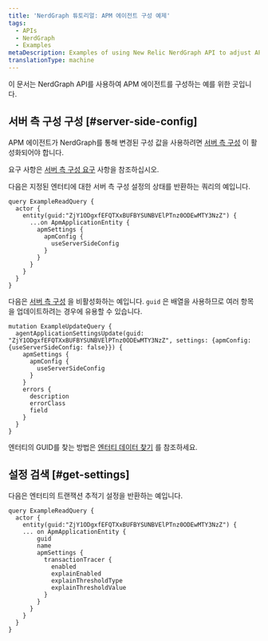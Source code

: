 ```yaml
---
title: 'NerdGraph 튜토리얼: APM 에이전트 구성 예제'
tags:
  - APIs
  - NerdGraph
  - Examples
metaDescription: Examples of using New Relic NerdGraph API to adjust APM
translationType: machine
---
```


이 문서는 NerdGraph API를 사용하여 APM 에이전트를 구성하는 예를 위한 곳입니다.

## 서버 측 구성 구성 [#server-side-config]

APM 에이전트가 NerdGraph를 통해 변경된 구성 값을 사용하려면 [서버 측 구성](/docs/apm/agents/manage-apm-agents/configuration/server-side-agent-configuration#requirements) 이 활성화되어야 합니다.

요구 사항은 [서버 측 구성 요구](/docs/apm/agents/manage-apm-agents/configuration/server-side-agent-configuration#requirements) 사항을 참조하십시오.

다음은 지정된 엔터티에 대한 서버 측 구성 설정의 상태를 반환하는 쿼리의 예입니다.

```
query ExampleReadQuery {
  actor {
    entity(guid:"ZjY1ODgxfEFQTXxBUFBYSUNBVElPTnz0ODEwMTY3NzZ") {
      ...on ApmApplicationEntity {
        apmSettings {
          apmConfig {
            useServerSideConfig
          }
        }
      }
    }
  }
}
```

다음은 [서버 측 구성](/docs/apm/agents/manage-apm-agents/configuration/server-side-agent-configuration) 을 비활성화하는 예입니다. `guid` 은 배열을 사용하므로 여러 항목을 업데이트하려는 경우에 유용할 수 있습니다.

```
mutation ExampleUpdateQuery {
  agentApplicationSettingsUpdate(guid: "ZjY1ODgxfEFQTXxBUFBYSUNBVElPTnz0ODEwMTY3NzZ", settings: {apmConfig: {useServerSideConfig: false}}) {
    apmSettings {
      apmConfig {
        useServerSideConfig
      }
    }
    errors {
      description
      errorClass
      field
    }
  }
}
```

엔터티의 GUID를 찾는 방법은 [엔터티 데이터 찾기](/docs/new-relic-one/use-new-relic-one/core-concepts/what-entity-new-relic/#find) 를 참조하세요.

## 설정 검색 [#get-settings]

다음은 엔터티의 트랜잭션 추적기 설정을 반환하는 예입니다.

```
query ExampleReadQuery {
  actor {
    entity(guid:"ZjY1ODgxfEFQTXxBUFBYSUNBVElPTnz0ODEwMTY3NzZ") {
    ... on ApmApplicationEntity {
        guid
        name
        apmSettings {
          transactionTracer {
            enabled
            explainEnabled
            explainThresholdType
            explainThresholdValue
          }
        }
      }
    }
  }
}
```